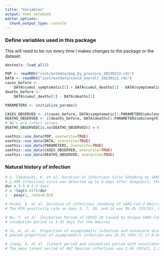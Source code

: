 ```yaml
---
title: "Variables"
output: html_notebook
editor_options: 
  chunk_output_type: console
---
```



### Define variables used in this package
This will need to be run every time I makes changes to the package or the dataset.
```r
devtools::load_all()

POP <- readRDS("inst/extdata/pop_by_province_20230213.rds")
DATA <- readRDS("inst/extdata/covid_overall_20230122.rds")
cases_before <-
    DATA$cumul_symptomatic[1] + DATA$cumul_deaths[1] - DATA$symptomatic[1]
deaths_before <-
    DATA$cumul_deaths[1] - DATA$deaths[1]

PARAMETERS <- initialize_params()

CASES_OBSERVED <- c(cases_before, DATA$symptomatic[1:PARAMETERS$obslength])
DEATHS_OBSERVED <- c(deaths_before, DATA$deaths[1:PARAMETERS$obslength])
# NA's are infact zeroes
DEATHS_OBSERVED[is.na(DEATHS_OBSERVED)] = 0

usethis::use_data(POP, overwrite=TRUE)
usethis::use_data(DATA, overwrite=TRUE)
usethis::use_data(PARAMETERS, overwrite=TRUE)
usethis::use_data(CASES_OBSERVED, overwrite=TRUE)
usethis::use_data(DEATHS_OBSERVED, overwrite=TRUE)

```

### Natural history of infection
```r

# 1. Takahashi, K. et al. Duration of Infectious Virus Shedding by SARS-CoV-2 Omicron Variant–Infected Vaccinees. Emerging Infectious Disease journal 28, 998 (2022).
# p.999 Infectious virus was detected up to 9 days after diagnosis; the highest proportion of virus isolates (41.7%) was found in samples collected 2–5 days after diagnosis 
dur = 3.5 # 2-5 days
r = -log(0.417)/dur
1 - pexp(1, rate=0.01)

# Keske, Ş. et al. Duration of infectious shedding of SARS-CoV-2 Omicron variant and its relation with symptoms. Clin Microbiol Infect 29, 221–224 (2023).
# The PCR positivity rate on days 5, 7, 10, and 14 was 96.4% (53/55), 87.3% (48/55), 74.545% (41/55), and 41.8% (23/55) consecutively, whereas the viral culture positivity rates were 83% (44/53), 52% (26/50), 13.5% (7/52), and 8% (4/50).

# Wu, Y. et al. Incubation Period of COVID-19 Caused by Unique SARS-CoV-2 Strains: A Systematic Review and Meta-analysis. JAMA Network Open 5, e2228008–e2228008 (2022).
# incubation period is 3.42 days for the Omicron 

# Yu, W. et al. Proportion of asymptomatic infection and nonsevere disease caused by SARS-CoV-2 Omicron variant: A systematic review and analysis. Journal of Medical Virology 94, 5790–5801 (2022).
# pooled proportion of asymptomatic infection was 25.5% (95% CI 17.0–38.2) 

# Jiang, X. et al. [Latent period and incubation period with associated factors of COVID-19 caused by Omicron variant]. Zhonghua Yu Fang Yi Xue Za Zhi 57, 1–8 (2023).
# The mean latent period of 467 Omicron infections was 2.65 (95%CI: 2.53-2.78) days, and 98% of infections were positive for nucleic acid detection within 6.37 (95%CI: 5.86-6.82) days after infection. The mean incubation period of 335 symptomatic infections was 3.40 (95%CI: 3.25-3.57) days, and 97% of them developed clinical symptoms within 6.80 (95%CI: 6.34-7.22) days after infection. 


```

